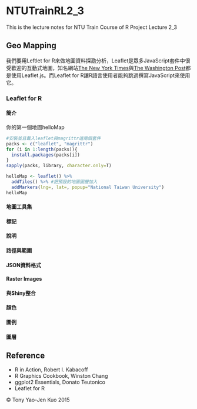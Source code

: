 # NTUTrainRL2_3
This is the lecture notes for NTU Train Course of R Project Lecture 2_3

## Geo Mapping

我們要用Leftlet for R來做地圖資料探勘分析，Leaflet是眾多JavaScript套件中很受歡迎的互動式地圖，知名網站[The New York Times]()與[The Washington Post]()都是使用Leaflet.js。而Leaflet for R讓R語言使用者能夠跳過撰寫JavaScript來使用它。

### Leaflet for R

#### 簡介

你的第一個地圖helloMap

```r
#安裝並且載入leaflet與magrittr這兩個套件
packs <- c("leaflet", "magrittr")
for (i in 1:length(packs)){
  install.packages(packs[i])
}
sapply(packs, library, character.only=T)

helloMap <- leaflet() %>%
  addTiles() %>% #把預設的地圖圖層加入
  addMarkers(lng=, lat=, popup="National Taiwan University")
helloMap
```

#### 地圖工具集



#### 標記

#### 說明

#### 路徑與範圍

#### JSON資料格式

#### Raster Images

#### 與Shiny整合

#### 顏色

#### 圖例

#### 圖層

## Reference
* R in Action, Robert I. Kabacoff
* R Graphics Cookbook, Winston Chang
* ggplot2 Essentials, Donato Teutonico
* Leaflet for R

&copy; Tony Yao-Jen Kuo 2015